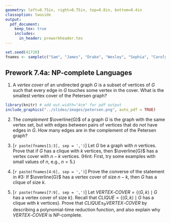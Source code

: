 ```yaml
---
geometry: left=0.75in, right=0.75in, top=0.8in, bottom=0.4in
classoption: twoside
output: 
  pdf_document:
    keep_tex: true
    includes:
      in_header: preworkheader.tex
---
```


```r
set.seed(41720)
fnames <- sample(c("Sam", "James", "Drake", "Wesley", "Sophia", "Carolyn", "Trevor", "Tristan", "Ryley"))
```

## Prework 7.4a: $\text{NP}$-complete Languages

1. A *vertex cover* of an undirected graph $G$ is a subset of vertices of $G$ such that every edge in $G$ touches some vertex in the cover. What is the smallest vertex cover of the Petersen graph?

```r
library(knitr) # add out.width="4cm" for pdf output
include_graphics("../slides/images/petersen.png", auto_pdf = TRUE)
```

2. The *complement* $\overline{G}$ of a graph $G$ is the graph with the same vertex set, but with edges between pairs of vertices that do *not* have edges in $G$. How many edges are in the complement of the Petersen graph?

3. [`r paste(fnames[1:3], sep = ',')`] Let $G$ be a graph with $n$ vertices. Prove that if $G$ has a clique with $k$ vertices, then $\overline{G}$ has a vertex cover with $n-k$ vertices. (Hint: First, try some examples with small values of $n$, e.g., $n=5$.)

4. [`r paste(fnames[4:6], sep = ',')`]  Prove the converse of the statement in #3: If $\overline{G}$ has a vertex cover of size $n-k$, then $G$ has a clique of size $k$.

5. [`r paste(fnames[7:9], sep = ',')`] Let $\mathit{VERTEX\text{-}COVER} = \{\langle G, k\rangle \mid G \text{ has a vertex cover of size } k\}$. Recall that $\mathit{CLIQUE} = \{\langle G, k \rangle \mid G \text{ has a clique with } k \text{ vertices} \}$. Prove that $\mathit{CLIQUE} \leq_\text{P} \mathit{VERTEX\text{-}COVER}$ by describing a polynomial-time reduction function, and also explain why $\mathit{VERTEX\text{-}COVER}$ is $\text{NP}$-complete.

\medskip
\mbox{}\xrfill[2pt]{1pt}\textsc{\small begin your solutions below this line}\xrfill[2pt]{1pt}\mbox{}

    